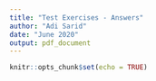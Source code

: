 ```yaml
---
title: "Test Exercises - Answers"
author: "Adi Sarid"
date: "June 2020"
output: pdf_document
---
```


```r
knitr::opts_chunk$set(echo = TRUE)
```

